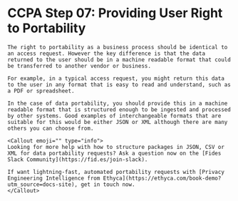 
# CCPA Step 07: Providing User Right to Portability
    The right to portability as a business process should be identical to an access request. However the key difference is that the data returned to the user should be in a machine readable format that could be transferred to another vendor or business.
    
    For example, in a typical access request, you might return this data to the user in any format that is easy to read and understand, such as a PDF or spreadsheet.

    In the case of data portability, you should provide this in a machine readable format that is structured enough to be ingested and processed by other systems. Good examples of interchangeable formats that are suitable for this would be either JSON or XML although there are many others you can choose from.

    <Callout emoji="" type="info">
    Looking for more help with how to structure packages in JSON, CSV or XML for data portability requests? Ask a question now on the [Fides Slack Community](https://fid.es/join-slack).
    
    If want lightning-fast, automated portability requests with [Privacy Engineering Intelligence from Ethyca](https://ethyca.com/book-demo?utm_source=docs-site), get in touch now.
    </Callout>
